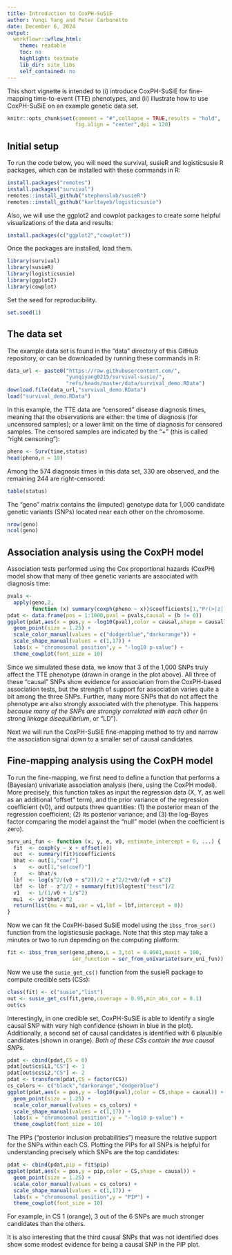 ```yaml
---
title: Introduction to CoxPH-SuSiE
author: Yunqi Yang and Peter Carbonetto
date: December 6, 2024
output:
  workflowr::wflow_html:
    theme: readable
    toc: no
    highlight: textmate
    lib_dir: site_libs
    self_contained: no
---
```


This short vignette is intended to (i) introduce CoxPH-SuSiE for
fine-mapping time-to-event (TTE) phenotypes, and (ii) illustrate how
to use CoxPH-SuSiE on an example genetic data set.

```r
knitr::opts_chunk$set(comment = "#",collapse = TRUE,results = "hold",
                      fig.align = "center",dpi = 120)
```

## Initial setup

To run the code below, you will need the survival, susieR and
logisticsusie R packages, which can be installed with these commands
in R:

```r
install.packages("remotes")
install.packages("survival")
remotes::install_github("stephenslab/susieR")
remotes::install_github("karltayeb/logisticsusie")
```

Also, we will use the ggplot2 and cowplot packages to create some
helpful visualizations of the data and results:

```r
install.packages(c("ggplot2","cowplot"))
```

Once the packages are installed, load them.

```r
library(survival)
library(susieR)
library(logisticsusie)
library(ggplot2)
library(cowplot)
```

Set the seed for reproducibility.

```r
set.seed(1)
```

## The data set

The example data set is found in the "data" directory of this GitHub
repository, or can be downloaded by running these commands in R:

```r
data_url <- paste0("https://raw.githubusercontent.com/",
                   "yunqiyang0215/survival-susie/",
			       "refs/heads/master/data/survival_demo.RData")
download.file(data_url,"survival_demo.RData")
load("survival_demo.RData")
```

In this example, the TTE data are "censored" disease diagnosis times,
meaning that the observations are either: the time of diagnosis (for
uncensored samples); or a lower limit on the time of diagnosis for
censored samples. The censored samples are indicated by the "+" (this
is called "right censoring"):

```r
pheno <- Surv(time,status)
head(pheno,n = 10)
```

Among the 574 diagnosis times in this data set, 330 are observed, and
the remaining 244 are right-censored:

```r
table(status)
```

The "geno" matrix contains the (imputed) genotype data for 1,000
candidate genetic variants (SNPs) located near each other on the
chromosome.

```r
nrow(geno)
ncol(geno)
```

## Association analysis using the CoxPH model

Association tests performed using the Cox proportional hazards (CoxPH)
model show that many of thee genetic variants are associated with
diagnosis time:

```r
pvals <-
  apply(geno,2,
        function (x) summary(coxph(pheno ~ x))$coefficients[1,"Pr(>|z|)"])
pdat <- data.frame(pos = 1:1000,pval = pvals,causal = (b != 0))
ggplot(pdat,aes(x = pos,y = -log10(pval),color = causal,shape = causal)) +
  geom_point(size = 1.25) +
  scale_color_manual(values = c("dodgerblue","darkorange")) +
  scale_shape_manual(values = c(1,17)) +
  labs(x = "chromosomal position",y = "-log10 p-value") +
  theme_cowplot(font_size = 10)
```

Since we simulated these data, we know that 3 of the 1,000 SNPs truly
affect the TTE phenotype (drawn in orange in the plot above). All
three of these "causal" SNPs show evidence for association from the
CoxPH-based association tests, but the strength of support for
association varies quite a bit among the three SNPs. Further, many
more SNPs that do not affect the phenotype are also strongly
associated with the phenotype. This happens *because many of the SNPs
are strongly correlated with each other* (in strong *linkage
disequilibrium*, or "LD").

Next we will run the CoxPH-SuSiE fine-mapping method to try and
narrow the association signal down to a smaller set of causal
candidates.

## Fine-mapping analysis using the CoxPH model

To run the fine-mapping, we first need to define a function that
performs a (Bayesian) univariate association analysis (here, using the
CoxPH model). More precisely, this function takes as input the
regression data (X, Y, as well as an additional "offset" term), and
the prior variance of the regression coefficient (v0), and outputs
three quantities: (1) the posterior mean of the regression
coefficient; (2) its posterior variance; and (3) the log-Bayes factor
comparing the model against the "null" model (when the coefficient is
zero).

```r
surv_uni_fun <- function (x, y, e, v0, estimate_intercept = 0, ...) {
  fit  <- coxph(y ~ x + offset(e))
  out  <- summary(fit)$coefficients
  bhat <- out[1,"coef"]
  s    <- out[1,"se(coef)"]
  z    <- bhat/s
  lbf  <- log(s^2/(v0 + s^2))/2 + z^2/2*v0/(v0 + s^2)
  lbf  <- lbf - z^2/2 + summary(fit)$logtest["test"]/2
  v1   <- 1/(1/v0 + 1/s^2)
  mu1  <- v1*bhat/s^2
  return(list(mu = mu1,var = v1,lbf = lbf,intercept = 0))
}
```

Now we can fit the CoxPH-based SuSiE model using the `ibss_from_ser()`
function from the logisticsusie package. Note that this step may
take a minutes or two to run depending on the computing platform:

```r
fit <- ibss_from_ser(geno,pheno,L = 3,tol = 0.0001,maxit = 100,
                     ser_function = ser_from_univariate(surv_uni_fun))
```

Now we use the `susie_get_cs()` function from the susieR package to
compute credible sets (CSs):

```r
class(fit) <- c("susie","list")
out <- susie_get_cs(fit,geno,coverage = 0.95,min_abs_cor = 0.1)
out$cs
```

Interestingly, in one credible set, CoxPH-SuSiE is able to identify a
single causal SNP with very high confidence (shown in blue in the
plot). Additionally, a second set of causal candidates is identified
with 6 plausible candidates (shown in orange). *Both of these CSs
contain the true causal SNPs.*

```r
pdat <- cbind(pdat,CS = 0)
pdat[out$cs$L1,"CS"] <- 1
pdat[out$cs$L2,"CS"] <- 2
pdat <- transform(pdat,CS = factor(CS))
cs_colors <- c("black","darkorange","dodgerblue")
ggplot(pdat,aes(x = pos,y = -log10(pval),color = CS,shape = causal)) +
  geom_point(size = 1.25) +
  scale_color_manual(values = cs_colors) +
  scale_shape_manual(values = c(1,17)) +
  labs(x = "chromosomal position",y = "-log10 p-value") +
  theme_cowplot(font_size = 10)
```

The PIPs ("posterior inclusion probabilities") measure the relative
support for the SNPs within each CS. Plotting the PIPs for all SNPs is
helpful for understanding precisely which SNPs are the top candidates:

```r
pdat <- cbind(pdat,pip = fit$pip)
ggplot(pdat,aes(x = pos,y = pip,color = CS,shape = causal)) +
  geom_point(size = 1.25) +
  scale_color_manual(values = cs_colors) +
  scale_shape_manual(values = c(1,17)) +
  labs(x = "chromosomal position",y = "PIP") +
  theme_cowplot(font_size = 10)
```

For example, in CS 1 (orange), 3 out of the 6 SNPs are much stronger
candidates than the others.

It is also interesting that the third causal SNPs that was not
identified does show some modest evidence for being a causal SNP in
the PIP plot.

